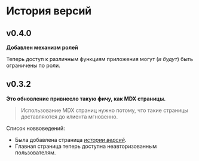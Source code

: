 # История версий

## v0.4.0

__Добавлен механизм ролей__

Теперь доступ к различным функциям приложения могут (_и будут_) быть ограничены по роли.

## v0.3.2

__Это обновление привнесло такую фичу, как MDX страницы.__

> Использование MDX страниц нужно потому, что такие страницы доставляются до клиента мгновенно.

Список новвоведений:

* Была добавлена страница _[истории версий](/changelog)_.
* Главная страница теперь доступна неавторизованным пользователям.
